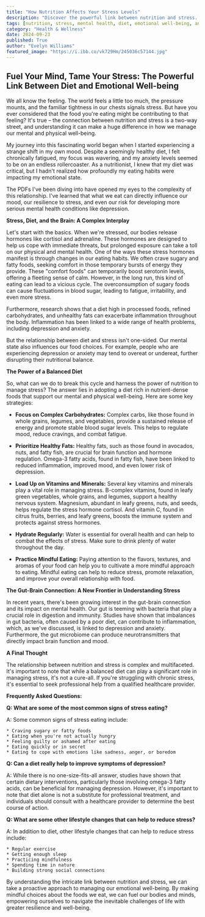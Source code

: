 ```yaml
---
title: "How Nutrition Affects Your Stress Levels"
description: "Discover the powerful link between nutrition and stress. Learn how to fuel your mind, tame your stress, and improve your emotional well-being through a balanced diet."
tags: [nutrition, stress, mental health, diet, emotional well-being, anxiety, depression, healthy eating, lifestyle, wellness]
category: "Health & Wellness"
date: 2024-09-23
published: True
author: "Evelyn Williams"
featured_image: "https://i.ibb.co/vk729Hm/245036c57144.jpg"
---
```


## Fuel Your Mind, Tame Your Stress:  The Powerful Link Between Diet and Emotional Well-being

We all know the feeling. The world feels a little too much, the pressure mounts, and the familiar tightness in our chests signals stress. But have you ever considered that the food you're eating might be contributing to that feeling? It's true –  the connection between nutrition and stress is a two-way street, and understanding it can make a huge difference in how we manage our mental and physical well-being.

My journey into this fascinating world began when I started experiencing a strange shift in my own mood. Despite a seemingly healthy diet, I felt chronically fatigued, my focus was wavering, and my anxiety levels seemed to be on an endless rollercoaster. As a nutritionist, I knew that my diet was critical, but I hadn't realized how profoundly my eating habits were impacting my emotional state.

The PDFs I've been diving into have opened my eyes to the complexity of this relationship.  I've learned that what we eat can directly influence our mood, our resilience to stress, and even our risk for developing more serious mental health conditions like depression. 

**Stress, Diet, and the Brain: A Complex Interplay**

Let's start with the basics. When we're stressed, our bodies release hormones like cortisol and adrenaline. These hormones are designed to help us cope with immediate threats, but prolonged exposure can take a toll on our physical and mental health. One of the ways these stress hormones manifest is through changes in our eating habits. We often crave sugary and fatty foods, seeking comfort in those temporary bursts of energy they provide.  These "comfort foods" can temporarily boost serotonin levels, offering a fleeting sense of calm.  However, in the long run, this kind of eating can lead to a vicious cycle.  The overconsumption of sugary foods can cause fluctuations in blood sugar, leading to fatigue, irritability, and even more stress.

Furthermore, research shows that a diet high in processed foods, refined carbohydrates, and unhealthy fats can exacerbate inflammation throughout the body. Inflammation has been linked to a wide range of health problems, including depression and anxiety. 

But the relationship between diet and stress isn't one-sided.  Our mental state also influences our food choices. For example, people who are experiencing depression or anxiety may tend to overeat or undereat, further disrupting their nutritional balance.  

**The Power of a Balanced Diet**

So, what can we do to break this cycle and harness the power of nutrition to manage stress? The answer lies in adopting a diet rich in nutrient-dense foods that support our mental and physical well-being.  Here are some key strategies:

* **Focus on Complex Carbohydrates:**  Complex carbs, like those found in whole grains, legumes, and vegetables, provide a sustained release of energy and promote stable blood sugar levels. This helps to regulate mood, reduce cravings, and combat fatigue. 

* **Prioritize Healthy Fats:**   Healthy fats, such as those found in avocados, nuts, and fatty fish, are crucial for brain function and hormone regulation.  Omega-3 fatty acids, found in fatty fish, have been linked to reduced inflammation, improved mood, and even lower risk of depression.

* **Load Up on Vitamins and Minerals:**  Several key vitamins and minerals play a vital role in managing stress. B-complex vitamins, found in leafy green vegetables, whole grains, and legumes, support a healthy nervous system. Magnesium, abundant in leafy greens, nuts, and seeds, helps regulate the stress hormone cortisol.  And vitamin C, found in citrus fruits, berries, and leafy greens,  boosts the immune system and protects against stress hormones. 

* **Hydrate Regularly:**  Water is essential for overall health and can help to combat the effects of stress.  Make sure to drink plenty of water throughout the day.

* **Practice Mindful Eating:**  Paying attention to the flavors, textures, and aromas of your food can help you to cultivate a more mindful approach to eating.  Mindful eating can help to reduce stress, promote relaxation, and improve your overall relationship with food. 

**The Gut-Brain Connection: A New Frontier in Understanding Stress**

In recent years, there's been growing interest in the gut-brain connection and its impact on mental health.  Our gut is teeming with bacteria that play a crucial role in digestion and immunity.  Studies have shown that imbalances in gut bacteria, often caused by a poor diet, can contribute to inflammation, which, as we've discussed, is linked to depression and anxiety.  Furthermore, the gut microbiome can produce neurotransmitters that directly impact brain function and mood.

**A Final Thought**

The relationship between nutrition and stress is complex and multifaceted. It's important to note that while a balanced diet can play a significant role in managing stress, it's not a cure-all.  If you're struggling with chronic stress, it's essential to seek professional help from a qualified healthcare provider.

**Frequently Asked Questions:**

**Q:  What are some of the most common signs of stress eating?**

A:  Some common signs of stress eating include:

    * Craving sugary or fatty foods
    * Eating when you're not actually hungry
    * Feeling guilty or ashamed after eating
    * Eating quickly or in secret
    * Eating to cope with emotions like sadness, anger, or boredom

**Q:  Can a diet really help to improve symptoms of depression?**

A:  While there is no one-size-fits-all answer, studies have shown that certain dietary interventions, particularly those involving omega-3 fatty acids, can be beneficial for managing depression.  However, it's important to note that diet alone is not a substitute for professional treatment, and individuals should consult with a healthcare provider to determine the best course of action.

**Q:  What are some other lifestyle changes that can help to reduce stress?**

A:  In addition to diet, other lifestyle changes that can help to reduce stress include:

    * Regular exercise
    * Getting enough sleep
    * Practicing mindfulness
    * Spending time in nature
    * Building strong social connections

By understanding the intricate link between nutrition and stress, we can take a proactive approach to
managing our emotional well-being.  By making mindful choices about the foods we eat, we can fuel our bodies
and minds, empowering ourselves to navigate the inevitable challenges of life with greater resilience and
well-being. 